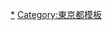 {{Navbox
|name=墨田區的町名
|state = {{{state|autocollapse}}}
|titlestyle = background:#efefef;
|bodystyle = background:#f9f9f9;
|groupstyle = background:#efefef;vertical-align:top;padding:0.125em 0.25em;
|liststyle = width:auto;
|oddstyle = background:#fcfcfc;
|evenstyle =
|image =
|imageleft =
|title={{flagicon image|Flag of Sumida, Tokyo.svg}} [[墨田區]]町名
|group1={{link-ja|本所區|本所区|本所地域}}
|list1=[[吾妻橋 (墨田區)|吾妻橋]] &#124; [[石原 (墨田區)|石原]] &#124; [[龜澤]] &#124; [[菊川 (墨田區)|菊川]] &#124; [[錦糸]] &#124; [[江東橋 (墨田區)|江東橋]] &#124; [[太平 (墨田區)|太平]] &#124; [[立川 (墨田區)|立川]] &#124; [[千歲 (墨田區)|千歲]] &#124; [[業平]] &#124; [[東駒形]] &#124; [[本所 (墨田區)|本所]] &#124; [[綠 (墨田區)|綠]] &#124; [[向島 (墨田區)|向島]] &#124; [[橫網]] &#124; [[橫川 (墨田區)|橫川]] &#124; [[兩國]] &#124; [[押上]]（部分）
|group2={{link-ja|向島區|向島区|向島地域}}
|list2=[[京島]] &#124; [[墨田]] &#124; [[立花 (墨田區)|立花]] &#124; [[堤通]] &#124; [[文花]] &#124; [[東墨田]] &#124; [[東向島]] &#124; [[八廣]] &#124; 押上（部分）
}}<noinclude>
[[Category:墨田區町名|*]]
[[Category:東京都模板]]
</noinclude>